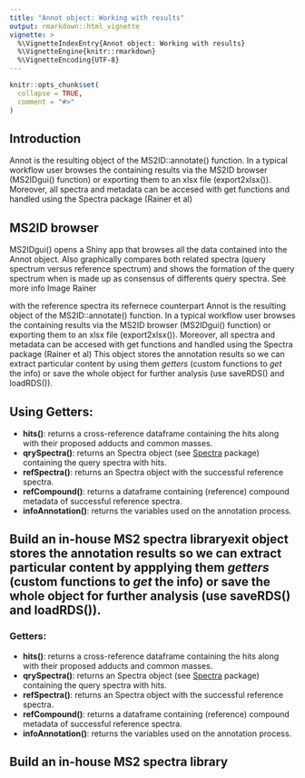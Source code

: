 ```yaml
---
title: "Annot object: Working with results"
output: rmarkdown::html_vignette
vignette: >
  %\VignetteIndexEntry{Annot object: Working with results}
  %\VignetteEngine{knitr::rmarkdown}
  %\VignetteEncoding{UTF-8}
---
```


```r
knitr::opts_chunk$set(
  collapse = TRUE,
  comment = "#>"
)
```

## Introduction
Annot is the resulting object of the MS2ID::annotate() function. In a typical workflow user browses the containing results via the MS2ID browser (MS2IDgui() function) or exporting them to an xlsx file (export2xlsx()). Moreover, all spectra and metadata can be accesed with get functions and handled using  the Spectra package (Rainer et al)

## MS2ID browser
MS2IDgui() opens a Shiny app that browses all the data contained into the Annot object. Also graphically compares both related spectra (query spectrum versus reference spectrum) and shows the formation of the query spectrum when is made up as consensus of differents query spectra. 
See more info 
Image
Rainer



with the reference spectra its refernece counterpart    Annot is the resulting object of the MS2ID::annotate() function. In a typical workflow user browses the containing results via the MS2ID browser (MS2IDgui() function) or exporting them to an xlsx file (export2xlsx()). Moreover, all spectra and metadata can be accesed with get functions and handled using  the Spectra package (Rainer et al)
This object stores the annotation results so we can extract particular content by using them *getters* (custom functions to *get* the info) or save the whole object for further analysis (use saveRDS() and loadRDS()).

## Using Getters:    
* **hits()**: returns a cross-reference dataframe containing the hits along with their proposed adducts and common masses.
* **qrySpectra()**: returns an Spectra object (see [Spectra](https://www.bioconductor.org/packages/release/bioc/html/Spectra.html) package) containing the query spectra with hits.
* **refSpectra()**: returns an Spectra object with the successful reference spectra.
* **refCompound()**: returns a dataframe containing (reference) compound metadata of successful reference spectra.
* **infoAnnotation()**: returns the variables used on the annotation process.

## Build an in-house MS2 spectra libraryexit  object stores the annotation results so we can extract particular content by appplying them *getters* (custom functions to *get* the info) or save the whole object for further analysis (use saveRDS() and loadRDS()).

### Getters:    
* **hits()**: returns a cross-reference dataframe containing the hits along with their proposed adducts and common masses.
* **qrySpectra()**: returns an Spectra object (see [Spectra](https://www.bioconductor.org/packages/release/bioc/html/Spectra.html) package) containing the query spectra with hits.
* **refSpectra()**: returns an Spectra object with the successful reference spectra.
* **refCompound()**: returns a dataframe containing (reference) compound metadata of successful reference spectra.
* **infoAnnotation()**: returns the variables used on the annotation process.

## Build an in-house MS2 spectra library
